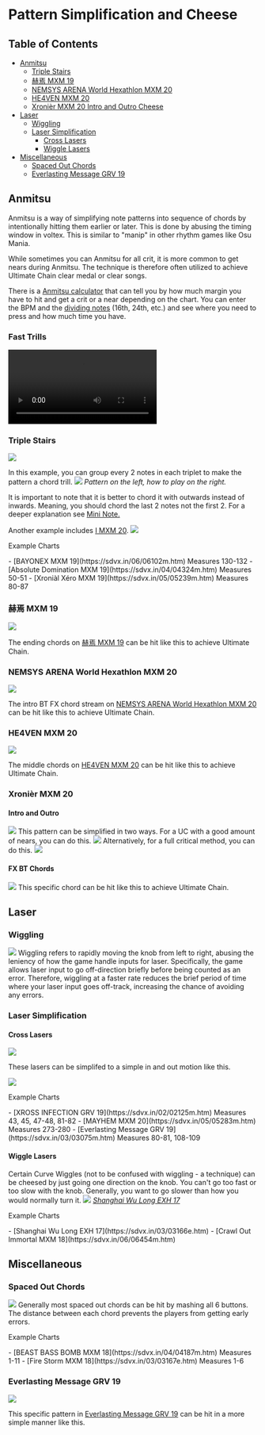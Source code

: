 
# Pattern Simplification and Cheese
## Table of Contents
- [Anmitsu](#anmitsu)
  - [Triple Stairs](#triple-stairs)
  - [赫焉 MXM 19](#赫焉-mxm-19)
  - [NEMSYS ARENA World Hexathlon MXM 20](#nemsys-arena-world-hexathlon-mxm-20)
  - [HE4VEN MXM 20](#he4ven-mxm-20)
  - [Xronièr MXM 20 Intro and Outro Cheese](#xronièr-mxm-20-intro-and-outro-cheese)
- [Laser](#laser)
  - [Wiggling](#wiggling)
  - [Laser Simplification](#laser-simplification)
    - [Cross Lasers](#cross-lasers)
    - [Wiggle Lasers](#wiggle-lasers)
- [Miscellaneous](#miscellaneous)
  - [Spaced Out Chords](#spaced-out-chords)
  - [Everlasting Message GRV 19](#everlasting-message-grv-19)

## Anmitsu 
Anmitsu is a way of simplifying note patterns into sequence of chords by intentionally hitting them earlier or later. This is done by abusing the timing window in voltex. This is similar to "manip" in other rhythm games like Osu Mania. 

While sometimes you can Anmitsu for all crit, it is more common to get nears during Anmitsu. The technique is therefore often utilized to achieve Ultimate Chain clear medal or clear songs.

There is a [Anmitsu calculator](https://kattrxvjxxde.github.io/an32_checker/)
that can tell you by how much margin you have to hit and get a crit or a near
depending on the chart. You can enter the BPM and the [dividing
notes](/en/terminology/termsandvocab#n-th-notes) (16th, 24th, etc.) and see where
you need to press and how much time you have.

### Fast Trills
<Video src="/guides/specific-pattern-cheese/fasttrills.mp4"
        vertical={true}
        size="max-w-md"
/>
Some fast [24th](/terminology/termsandvocab#n-th-notes) trills can be treated as 12th jacks.

### Triple Stairs
<Image src="/guides/specific-pattern-cheese/triples.png"/>

In this example, you can group every 2 notes in each triplet to make the pattern a chord trill.
<Image src="/guides/specific-pattern-cheese/chordtriple.png"/>
<em className="flex justify-center">Pattern on the left, how to play on the right.</em>

It is important to note that it is better to chord it with outwards instead of inwards. Meaning, you should chord the last 2 notes not the first 2. For a deeper explanation see [Mini Note.](https://note.com/mini208/n/n3d77e9743e68)

Another example includes [I MXM 20](https://sdvx.in/04/04238m.htm).
<Image src="/guides/specific-pattern-cheese/Icheese.png"/>

<p className="text-lg font-bold">Example Charts</p>
- [BAYONEX MXM 19](https://sdvx.in/06/06102m.htm) Measures 130-132
- [Absolute Domination MXM 19](https://sdvx.in/04/04324m.htm) Measures 50-51
- [Xroniàl Xéro MXM 19](https://sdvx.in/05/05239m.htm) Measures 80-87

### 赫焉 MXM 19
<Image src="/guides/specific-pattern-cheese/kakuen.png"/>

The ending chords on [赫焉 MXM 19](https://sdvx.in/06/06254m.htm) can be hit like this to achieve Ultimate Chain.

### NEMSYS ARENA World Hexathlon MXM 20
<Image src="/guides/specific-pattern-cheese/hexathlon.png"/>

The intro BT FX chord stream on [NEMSYS ARENA World Hexathlon MXM 20](https://sdvx.in/06/06458m.htm) can be hit like this to achieve Ultimate Chain.

### HE4VEN MXM 20
<Image src="/guides/specific-pattern-cheese/HE4VEN.png"/>

The middle chords on [HE4VEN MXM 20](https://sdvx.in/04/04052m.htm) can be hit like this to achieve Ultimate Chain.

### Xronièr MXM 20 

#### Intro and Outro
<Image src="/guides/specific-pattern-cheese/xronier.png"/>
This pattern can be simplified in two ways. For a UC with a good amount of nears, you can do this.
<Image src="/guides/specific-pattern-cheese/xronier_uc_cheese.png"/>
Alternatively, for a full critical method, you can do this.
<Image src="/guides/specific-pattern-cheese/xronier_PUC_cheese.png"/>

#### FX BT Chords
<Image src="/guides/specific-pattern-cheese/xronierchords.png"/>
This specific chord can be hit like this to achieve Ultimate Chain.

## Laser

### Wiggling
<Image src="/guides/specific-pattern-cheese/wiggleing.gif"/>
Wiggling refers to rapidly moving the knob from left to right, abusing the leniency of how the game handle inputs for laser. Specifically, the game allows laser input to go off-direction briefly before being counted as an error. Therefore, wiggling at a faster rate reduces the brief period of time where your laser input goes off-track, increasing the chance of avoiding any errors.

### Laser Simplification

#### Cross Lasers
<Image src="/guides/specific-pattern-cheese/crosslasers.png"/>

These lasers can be simplifed to a simple in and out motion like this.

<Image src="/guides/specific-pattern-cheese/lasersimplification.png"/>

<p className="text-lg font-bold">Example Charts</p>
- [XROSS INFECTION GRV 19](https://sdvx.in/02/02125m.htm) Measures 43, 45, 47-48, 81-82
- [MAYHEM MXM 20](https://sdvx.in/05/05283m.htm) Measures 273-280
- [Everlasting Message GRV 19](https://sdvx.in/03/03075m.htm) Measures 80-81, 108-109

#### Wiggle Lasers
Certain Curve Wiggles (not to be confused with wiggling - a technique) can be cheesed by just going one direction on the knob. You can't go too fast or too slow with the knob. Generally, you want to go slower than how you would normally turn it.
<Image src="/guides/specific-pattern-cheese/shanghaiwiggle.png"/>
<em className="flex justify-center">[Shanghai Wu Long EXH 17](https://sdvx.in/03/03166e.htm)</em>

<p className="text-lg font-bold mt-5">Example Charts</p>
- [Shanghai Wu Long EXH 17](https://sdvx.in/03/03166e.htm)
- [Crawl Out Immortal MXM 18](https://sdvx.in/06/06454m.htm)

## Miscellaneous

### Spaced Out Chords
<Image src="/guides/specific-pattern-cheese/space_chords.png"/>
Generally most spaced out chords can be hit by mashing all 6 buttons. The distance between each chord prevents the players from getting early errors.

<p className="text-lg font-bold">Example Charts</p>
- [BEAST BASS BOMB MXM 18](https://sdvx.in/04/04187m.htm) Measures 1-11
- [Fire Storm MXM 18](https://sdvx.in/03/03167e.htm) Measures 1-6

### Everlasting Message GRV 19
<Image src="/guides/specific-pattern-cheese/everlastingmessage_chord.png"/>

This specific pattern in [Everlasting Message GRV 19](https://sdvx.in/03/03075m.htm) can be hit in a more simple manner like this.
